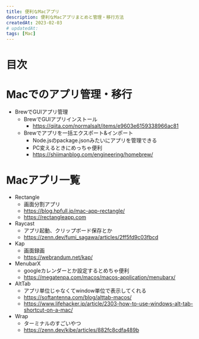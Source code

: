 ```yaml
---
title: 便利なMacアプリ
description: 便利なMacアプリまとめと管理・移行方法
createdAt: 2023-02-03
# updatedAt:
tags: [Mac]
---
```


# 目次

# Macでのアプリ管理・移行
- BrewでGUIアプリ管理
  - BrewでGUIアプリインストール
    - https://qiita.com/normalsalt/items/e9603e6159338966ac81
  - Brewでアプリを一括エクスポート&インポート
    - Node.jsのpackage.jsonみたいにアプリを管理できる
    - PC変えるときにめっちゃ便利
    - https://shiimanblog.com/engineering/homebrew/

# Macアプリ一覧
- Rectangle
  - 画面分割アプリ
  - https://blog.hpfull.jp/mac-app-rectangle/
  - https://rectangleapp.com
- Raycast
  - アプリ起動、クリップボード保存とか
  - https://zenn.dev/fumi_sagawa/articles/2ff5fd9c03fbcd
- Kap
  - 画面録画
  - https://webrandum.net/kap/
- MenubarX
  - googleカレンダーとか設定するとめちゃ便利
  - https://megatenpa.com/macos/macos-application/menubarx/
- AltTab
  - アプリ単位じゃなくてwindow単位で表示してくれる
  - https://softantenna.com/blog/alttab-macos/
  - https://www.lifehacker.jp/article/2303-how-to-use-windows-alt-tab-shortcut-on-a-mac/
- Wrap
  - ターミナルのすごいやつ
  - https://zenn.dev/kibe/articles/882fc8cdfa489b
